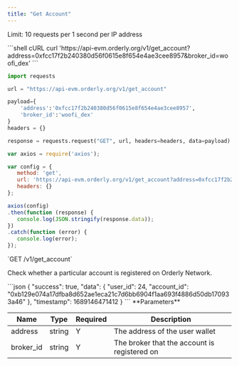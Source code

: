 ```yaml
---
title: "Get Account"
---
```

Limit: 10 requests per 1 second per IP address


<RequestExample>
```shell cURL
curl 'https://api-evm.orderly.org/v1/get_account?address=0xfcc17f2b240380d56f0615e8f654e4ae3cee8957&broker_id=woofi_dex'
```

```python Python
import requests

url = "https://api-evm.orderly.org/v1/get_account"

payload={
    'address':'0xfcc17f2b240380d56f0615e8f654e4ae3cee8957',
    'broker_id':'woofi_dex'
}
headers = {}

response = requests.request("GET", url, headers=headers, data=payload)
```
```javascript JavaScript
var axios = require('axios');

var config = {
   method: 'get',
   url: 'https://api-evm.orderly.org/v1/get_account?address=0xfcc17f2b240380d56f0615e8f654e4ae3cee8957&brokerId=woofi_dex',
   headers: {}
};

axios(config)
.then(function (response) {
   console.log(JSON.stringify(response.data));
})
.catch(function (error) {
   console.log(error);
});
```
</RequestExample>
`GET /v1/get_account`

Check whether a particular account is registered on Orderly Network.

<ResponseExample>
```json
{
    "success": true,
    "data": {
        "user_id": 24,
        "account_id": "0xb129e074a17dfba8d652ae1eca21c7d6bb6904f1aa693f4886d50db170933a46"
    },
    "timestamp": 1689146471412
}
```
</ResponseExample>
**Parameters**

| Name     | Type   | Required | Description                                  |
|----------|--------|----------|----------------------------------------------|
| address  | string | Y        | The address of the user wallet               |
| broker_id | string | Y        | The broker that the account is registered on |